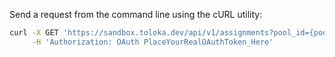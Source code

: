 Send a request from the command line using the cURL utility:

```bash
curl -X GET 'https://sandbox.toloka.dev/api/v1/assignments?pool_id={pool_id}' \
     -H 'Authorization: OAuth PlaceYourRealOAuthToken_Here'
```